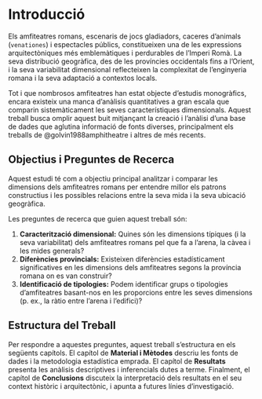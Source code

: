 # Introducció

Els amfiteatres romans, escenaris de jocs gladiadors, caceres d'animals (`venationes`) i espectacles públics, constitueixen una de les expressions arquitectòniques més emblemàtiques i perdurables de l'Imperi Romà. La seva distribució geogràfica, des de les províncies occidentals fins a l'Orient, i la seva variabilitat dimensional reflecteixen la complexitat de l'enginyeria romana i la seva adaptació a contextos locals.

Tot i que nombrosos amfiteatres han estat objecte d'estudis monogràfics, encara existeix una manca d'anàlisis quantitatives a gran escala que comparin sistemàticament les seves característiques dimensionals. Aquest treball busca omplir aquest buit mitjançant la creació i l'anàlisi d'una base de dades que aglutina informació de fonts diverses, principalment els treballs de @golvin1988amphitheatre i altres de més recents.

## Objectius i Preguntes de Recerca

Aquest estudi té com a objectiu principal analitzar i comparar les dimensions dels amfiteatres romans per entendre millor els patrons constructius i les possibles relacions entre la seva mida i la seva ubicació geogràfica.

Les preguntes de recerca que guien aquest treball són:

1.  **Caracterització dimensional:** Quines són les dimensions típiques (i la seva variabilitat) dels amfiteatres romans pel que fa a l'arena, la càvea i les mides generals?
2.  **Diferències provincials:** Existeixen diferències estadísticament significatives en les dimensions dels amfiteatres segons la província romana on es van construir?
3.  **Identificació de tipologies:** Podem identificar grups o tipologies d'amfiteatres basant-nos en les proporcions entre les seves dimensions (p. ex., la ràtio entre l'arena i l'edifici)?

## Estructura del Treball

Per respondre a aquestes preguntes, aquest treball s'estructura en els següents capítols. El capítol de **Material i Mètodes** descriu les fonts de dades i la metodologia estadística emprada. El capítol de **Resultats** presenta les anàlisis descriptives i inferencials dutes a terme. Finalment, el capítol de **Conclusions** discuteix la interpretació dels resultats en el seu context històric i arquitectònic, i apunta a futures línies d'investigació.